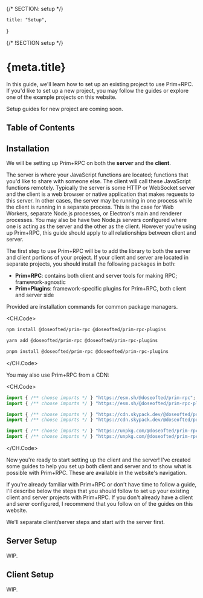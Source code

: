 {/* SECTION: setup */}

	title: "Setup",
}

{/* !SECTION setup */}

# {meta.title}

In this guide, we'll learn how to set up an existing project to use Prim+RPC. If you'd like to set up a new project, you
may follow the guides or explore one of the example projects on this website.

<Alert icon="carbon:warning" type="alert-warning">

Setup guides for new project are coming soon.

</Alert>

## Table of Contents

## Installation

We will be setting up Prim+RPC on both the **server** and the **client**.

The server is where your JavaScript functions are located; functions that you'd like to share with someone else. The
client will call these JavaScript functions remotely. Typically the server is some HTTP or WebSocket server and the
client is a web browser or native application that makes requests to this server. In other cases, the server may be
running in one process while the client is running in a separate process. This is the case for Web Workers, separate
Node.js processes, or Electron's main and renderer processes. You may also be have two Node.js servers configured where
one is acting as the server and the other as the client. However you're using up Prim+RPC, this guide should apply to
all relationships between client and server.

The first step to use Prim+RPC will be to add the library to both the server and client portions of your project. If
your client and server are located in separate projects, you should install the following packages in both:

- **Prim+RPC**: contains both client and server tools for making RPC; framework-agnostic
- **Prim+Plugins**: framework-specific plugins for Prim+RPC, both client and server side

Provided are installation commands for common package managers.

<CH.Code>

```zsh npm
npm install @doseofted/prim-rpc @doseofted/prim-rpc-plugins
```

```zsh yarn
yarn add @doseofted/prim-rpc @doseofted/prim-rpc-plugins
```

```zsh pnpm
pnpm install @doseofted/prim-rpc @doseofted/prim-rpc-plugins
```

</CH.Code>

You may also use Prim+RPC from a CDN:

<CH.Code>

```ts esm.sh
import { /** choose imports */ } "https://esm.sh/@doseofted/prim-rpc";
import { /** choose imports */ } "https://esm.sh/@doseofted/prim-rpc-plugins";
```

```ts skypack.dev
import { /** choose imports */ } "https://cdn.skypack.dev/@doseofted/prim-rpc"
import { /** choose imports */ } "https://cdn.skypack.dev/@doseofted/prim-rpc-plugins"
```

```ts unpkg.com
import { /** choose imports */ } "https://unpkg.com/@doseofted/prim-rpc"
import { /** choose imports */ } "https://unpkg.com/@doseofted/prim-rpc-plugins"
```

</CH.Code>

Now you're ready to start setting up the client and the server! I've created some guides to help you set up both client
and server and to show what is possible with Prim+RPC. These are available in the website's navigation.

If you're already familiar with Prim+RPC or don't have time to follow a guide, I'll describe below the steps that you
should follow to set up your existing client and server projects with Prim+RPC. If you don't already have a client and
serer configured, I recommend that you follow on of the guides on this website.

We'll separate client/server steps and start with the server first.

## Server Setup

WIP.

## Client Setup

WIP.
